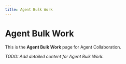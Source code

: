 ```yaml
---
title: Agent Bulk Work
---
```


# Agent Bulk Work

This is the **Agent Bulk Work** page for Agent Collaboration.

_TODO: Add detailed content for Agent Bulk Work._
